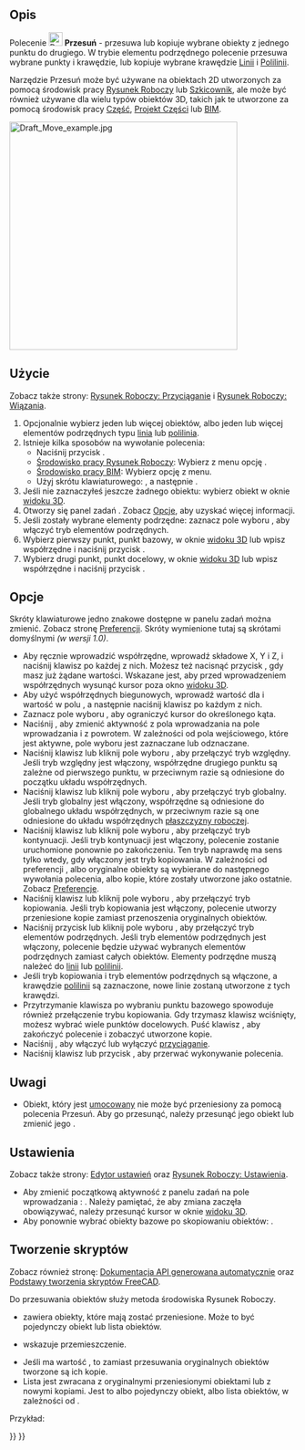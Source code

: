 <languages/>

{{Docnav/pl
|[[Draft_AnnotationStyleEditor/pl|Edytor stylu opisu]]
|[[Draft_Rotate/pl|Obróć]]
|[[Draft_Workbench/pl|środowisko pracy Rysunek Roboczy]]
|IconL=Draft_AnnotationStyleEditor.svg
|IconR=Draft_Rotate.svg
|IconC=Workbench_Draft.svg
}}

{{GuiCommand/pl
|Name/pl=Rysunek Roboczy: Przesuń
|Name=Draft Move
|MenuLocation=Modyfikacja → Przesuń
|Workbenches=[[Draft_Workbench/pl|Rysunek Roboczy]], [[BIM_Workbench/pl|BIM]]
|Shortcut={{KEY|M}} {{KEY|V}}
|Version=0.7
|SeeAlso=[[Draft_SubelementHighlight/pl|Podświetl element podrzędny]]
}}

<span id="Description"></span>
==Opis==

Polecenie [[Image:Draft_Move.svg|24px]] '''Przesuń''' - przesuwa lub kopiuje wybrane obiekty z jednego punktu do drugiego. W trybie elementu podrzędnego polecenie przesuwa wybrane punkty i krawędzie, lub kopiuje wybrane krawędzie [[Draft_Line/pl|Linii]] i [[Draft_Wire/pl|Polilinii]].

Narzędzie Przesuń może być używane na obiektach 2D utworzonych za pomocą środowisk pracy [[Draft_Workbench/pl|Rysunek Roboczy]] lub [[Sketcher_Workbench/pl|Szkicownik]], ale może być również używane dla wielu typów obiektów 3D, takich jak te utworzone za pomocą środowisk pracy [[Part_Workbench/pl|Część]], [[PartDesign_Workbench/pl|Projekt Części]] lub [[BIM_Workbench/pl|BIM]].

[[Image:Draft_Move_example.jpg|400px]]
{{Caption|Przemieszczanie obiektu z jednego punktu do innego.}}

<span id="Usage"></span>
==Użycie==

Zobacz także strony: [[Draft_Snap/pl|Rysunek Roboczy: Przyciąganie]] i [[Draft_Constrain/pl|Rysunek Roboczy: Wiązania]].

# Opcjonalnie wybierz jeden lub więcej obiektów, albo jeden lub więcej elementów podrzędnych typu [[Draft_Line/pl|linia]] lub [[Draft_Wire/pl|polilinia]].
# Istnieje kilka sposobów na wywołanie polecenia:
#* Naciśnij przycisk {{Button|[[Image:Draft_Move.svg|16px]] '''Przesuń'''}}.
#* [[Draft_Workbench/pl|Środowisko pracy Rysunek Roboczy]]: Wybierz z menu opcję {{MenuCommand|Modyfikacja → [[Image:Draft_Move.svg|16px]] Przesuń}}.
#* [[BIM_Workbench/pl|Środowisko pracy BIM]]: Wybierz opcję {{MenuCommand|Modyfikacja → [[Image:Draft_Move.svg|16px]] Przesuń}} z menu.
#* Użyj skrótu klawiaturowego: {{KEY|M}}, a następnie {{KEY|V}}.
# Jeśli nie zaznaczyłeś jeszcze żadnego obiektu: wybierz obiekt w oknie [[3D_view/pl|widoku 3D]].
# Otworzy się panel zadań {{MenuCommand|Przesuń}}. Zobacz [[#Opcje|Opcje]], aby uzyskać więcej informacji.
# Jeśli zostały wybrane elementy podrzędne: zaznacz pole wyboru {{MenuCommand|Modyfikuj elementy podrzędne}}, aby włączyć tryb elementów podrzędnych.
# Wybierz pierwszy punkt, punkt bazowy, w oknie [[3D_view/pl|widoku 3D]] lub wpisz współrzędne i naciśnij przycisk {{Button|[[Image:Draft_AddPoint.svg|16px]] Wprowadź punkt}}.
# Wybierz drugi punkt, punkt docelowy, w oknie [[3D_view/pl|widoku 3D]] lub wpisz współrzędne i naciśnij przycisk {{Button|[[Image:Draft_AddPoint.svg|16px]] Wprowadź punkt}}.

<span id="Options"></span>
==Opcje==

<div class="mw-translate-fuzzy">
Skróty klawiaturowe jedno znakowe dostępne w panelu zadań można zmienić. Zobacz stronę [[Draft_Preferences/pl|Preferencji]]. Skróty wymienione tutaj są skrótami domyślnymi ''(w wersji 1.0)''.
</div>

* Aby ręcznie wprowadzić współrzędne, wprowadź składowe X, Y i Z, i naciśnij klawisz {{KEY|Enter}} po każdej z nich. Możesz też nacisnąć przycisk {{Button|[[Image:Draft_AddPoint.svg|16px]] Wprowadź punkt}}, gdy masz już żądane wartości. Wskazane jest, aby przed wprowadzeniem współrzędnych wysunąć kursor poza okno [[3D_view/pl|widoku 3D]].
* Aby użyć współrzędnych biegunowych, wprowadź wartość dla {{MenuCommand|Długość}} i wartość w polu {{MenuCommand|Kąt}}, a następnie naciśnij klawisz {{KEY|Enter}} po każdym z nich.
* Zaznacz pole wyboru {{MenuCommand|Kąt}}, aby ograniczyć kursor do określonego kąta.
* Naciśnij {{KEY|L}}, aby zmienić aktywność z pola wprowadzania {{MenuCommand|X}} na pole wprowadzania {{MenuCommand|Długość}} i z powrotem. W zależności od pola wejściowego, które jest aktywne, pole wyboru {{MenuCommand|Kąt}} jest zaznaczane lub odznaczane.
* Naciśnij klawisz {{KEY|R}} lub kliknij pole wyboru {{MenuCommand|Względnie}}, aby przełączyć tryb względny. Jeśli tryb względny jest włączony, współrzędne drugiego punktu są zależne od pierwszego punktu, w przeciwnym razie są odniesione do początku układu współrzędnych.
* Naciśnij klawisz {{KEY|G}} lub kliknij pole wyboru {{MenuCommand|Globalnie}}, aby przełączyć tryb globalny. Jeśli tryb globalny jest włączony, współrzędne są odniesione do globalnego układu współrzędnych, w przeciwnym razie są one odniesione do układu współrzędnych [[Draft_SelectPlane/pl|płaszczyzny roboczej]].
* Naciśnij klawisz {{KEY|N}} lub kliknij pole wyboru {{MenuCommand|Kontynuuj}}, aby przełączyć tryb kontynuacji. Jeśli tryb kontynuacji jest włączony, polecenie zostanie uruchomione ponownie po zakończeniu. Ten tryb naprawdę ma sens tylko wtedy, gdy włączony jest tryb kopiowania. W zależności od preferencji {{MenuCommand|Zaznacz obiekty bazowe po skopiowaniu}}, albo oryginalne obiekty są wybierane do następnego wywołania polecenia, albo kopie, które zostały utworzone jako ostatnie. Zobacz [[#Preferencje|Preferencje]].
* Naciśnij klawisz {{KEY|C}} lub kliknij pole wyboru {{MenuCommand|Kopiuj}}, aby przełączyć tryb kopiowania. Jeśli tryb kopiowania jest włączony, polecenie utworzy przeniesione kopie zamiast przenoszenia oryginalnych obiektów.
* Naciśnij przycisk {{KEY|B}} lub kliknij pole wyboru {{MenuCommand|Modyfikuj elementy podrzędne}}, aby przełączyć tryb elementów podrzędnych. Jeśli tryb elementów podrzędnych jest włączony, polecenie będzie używać wybranych elementów podrzędnych zamiast całych obiektów. Elementy podrzędne muszą należeć do [[Draft_Line/pl|linii]] lub [[Draft_Wire/pl|polilinii]].
* Jeśli tryb kopiowania i tryb elementów podrzędnych są włączone, a krawędzie [[Draft_Wire/pl|polilinii]] są zaznaczone, nowe linie zostaną utworzone z tych krawędzi.
* Przytrzymanie klawisza {{KEY|Alt}} po wybraniu punktu bazowego spowoduje również przełączenie trybu kopiowania. Gdy trzymasz klawisz {{KEY|Alt}} wciśnięty, możesz wybrać wiele punktów docelowych. Puść klawisz {{KEY|Alt}}, aby zakończyć polecenie i zobaczyć utworzone kopie.
* Naciśnij {{KEY|S}}, aby włączyć lub wyłączyć [[Draft_Snap/pl|przyciąganie]].
* Naciśnij klawisz {{KEY|Esc}} lub przycisk {{Button|Zamknij}}, aby przerwać wykonywanie polecenia.

<span id="Notes"></span>
==Uwagi==

* Obiekt, który jest [[Part_EditAttachment/pl|umocowany]] nie może być przeniesiony za pomocą polecenia Przesuń. Aby go przesunąć, należy przesunąć jego obiekt {{PropertyData/pl|podparcia}} lub zmienić jego {{PropertyData/pl|przesunięcie umocowania}}.

<span id="Preferences"></span>
==Ustawienia==

Zobacz także strony: [[Preferences_Editor/pl|Edytor ustawień]] oraz [[Draft_Preferences/pl|Rysunek Roboczy: Ustawienia]].

* Aby zmienić początkową aktywność z panelu zadań na pole wprowadzania {{MenuCommand|Długość}}: {{MenuCommand|Edycja → Preferencje ... → Rysunek Roboczy → Ustawienia ogólne → Opcje narzędzi do kreślenia → Ustaw aktywność na pole Długość zamiast na współrzędną X}}. Należy pamiętać, że aby zmiana zaczęła obowiązywać, należy przesunąć kursor w oknie [[3D_view/pl|widoku 3D]].
* Aby ponownie wybrać obiekty bazowe po skopiowaniu obiektów: {{MenuCommand|Edycja → Preferencje → Rysunek Roboczy → Ustawienia ogólne → Opcje narzędzi do kreślenia → Zaznacz obiekty bazowe po skopiowaniu}}.

<span id="Scripting"></span>
==Tworzenie skryptów==

Zobacz również stronę: [https://freecad.github.io/SourceDoc/ Dokumentacja API generowana automatycznie] oraz [[FreeCAD_Scripting_Basics/pl|Podstawy tworzenia skryptów FreeCAD]].

Do przesuwania obiektów służy metoda {{incode|move}} środowiska Rysunek Roboczy.

{{Code|code=
moved_list = move(objectslist, vector, copy=False)
}}

* {{incode|objectslist}} zawiera obiekty, które mają zostać przeniesione. Może to być pojedynczy obiekt lub lista obiektów.
* {{incode|vector}} wskazuje przemieszczenie.
* Jeśli {{incode|copy}} ma wartość {{True/pl}}, to zamiast przesuwania oryginalnych obiektów tworzone są ich kopie.
* Lista {{incode|moved_list}} jest zwracana z oryginalnymi przeniesionymi obiektami lub z nowymi kopiami. Jest to albo pojedynczy obiekt, albo lista obiektów, w zależności od {{incode|objectslist}}.

Przykład:

{{Code|code=
import FreeCAD as App
import Draft

doc = App.newDocument()

polygon1 = Draft.make_polygon(5, radius=1000)
polygon2 = Draft.make_polygon(3, radius=500)
polygon3 = Draft.make_polygon(6, radius=220)

Draft.move(polygon1, App.Vector(500, 500, 0))
Draft.move(polygon1, App.Vector(500, 500, 0))
Draft.move(polygon2, App.Vector(1000, -1000, 0))
Draft.move(polygon3, App.Vector(-500, -500, 0))

list1 = [polygon1, polygon2, polygon3]

vector = App.Vector(-2000, -2000, 0)
list2 = Draft.move(list1, vector, copy=True)
list3 = Draft.move(list1, -2*vector, copy=True)

doc.recompute()
}}


{{Docnav/pl
|[[Draft_AnnotationStyleEditor/pl|Edytor stylu opisu]]
|[[Draft_Rotate/pl|Obróć]]
|[[Draft_Workbench/pl|środowisko pracy Rysunek Roboczy]]
|IconL=Draft_AnnotationStyleEditor.svg
|IconR=Draft_Rotate.svg
|IconC=Workbench_Draft.svg
}}

{{Draft Tools navi{{#translation:}}}}
{{Userdocnavi{{#translation:}}}}